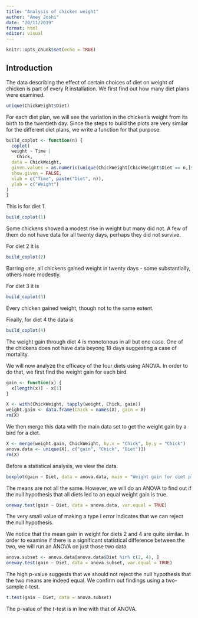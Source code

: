 ```yaml
---
title: "Analysis of chicken weight"
author: "Amey Joshi"
date: "20/11/2019"
format: html
editor: visual
---
```


```r
knitr::opts_chunk$set(echo = TRUE)
```

## Introduction
The data describing the effect of certain choices of diet on weight of chicken
is part of every R installation. We first find out how many diet plans were
examined.
```r
unique(ChickWeight$Diet)
```

For each diet plan, we will see the variation in the chicken's weight from its
birth to the twentieth day. Since the steps to build the plots are very similar 
for the different diet plans, we write a function for that purpose.
```r
build_coplot <- function(n) {
  coplot(
  weight ~ Time |
    Chick,
  data = ChickWeight,
  given.values = as.numeric(unique(ChickWeight[ChickWeight$Diet == n,]$Chick)),
  show.given = FALSE,
  xlab = c("Time", paste("Diet", n)),
  ylab = c("Weight")
)
}
```
This is for diet 1.
```r
build_coplot(1)
```

Some chickens showed a modest rise in weight but many did not. A few of them 
do not have data for all twenty days, perhaps they did not survive.

For diet 2 it is
```r
build_coplot(2)
```

Barring one, all chickens gained weight in twenty days - some substantially, 
others more modestly.

For diet 3 it is
```r
build_coplot(3)
```

Every chicken gained weight, though not to the same extent.

Finally, for diet 4 the data is
```r
build_coplot(4)
```

The weight gain through diet 4 is monotonous in all but one case. One of the 
chickens does not have data beyong 18 days suggesting a case of mortality.

We will now analyze the efficacy of the four diets using ANOVA. In order to 
do that, we first find the weight gain for each bird.
```r
gain <- function(x) {
  x[length(x)] - x[1]
}

X <- with(ChickWeight, tapply(weight, Chick, gain))
weight.gain <- data.frame(Chick = names(X), gain = X)
rm(X)
```

We then merge this data with the main data set to get the weight gain by a 
bird for a diet.
```r
X <- merge(weight.gain, ChickWeight, by.x = "Chick", by.y = "Chick")
anova.data <- unique(X[, c("gain", "Chick", "Diet")])
rm(X)
```

Before a statistical analysis, we view the data.
```r
boxplot(gain ~ Diet, data = anova.data, main = "Weight gain for diet plans")
```

The means are not all the same. However, we will do an ANOVA to find out if the 
null hypothesis that all diets led to an equal weight gain is true.
```r
oneway.test(gain ~ Diet, data = anova.data, var.equal = TRUE)
```

The very small value of making a type I error indicates that we can reject the
null hypothesis. 

We notice that the mean gain in weight for diets 2 and 4 are quite similar. In
order to examine if there is a significant statistical difference between the two,
we will run an ANOVA on just those two data.
```r
anova.subset <- anova.data[anova.data$Diet %in% c(2, 4), ]
oneway.test(gain ~ Diet, data = anova.subset, var.equal = TRUE)
```

The high p-value suggests that we should not reject the null hypothesis that the
two means are indeed equal. We confirm out findings using a two-sample $t$-test.
```r
t.test(gain ~ Diet, data = anova.subset)
```
The p-value of the $t$-test is in line with that of ANOVA.
